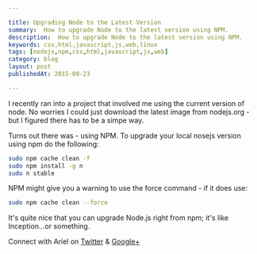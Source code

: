 ```yaml
---

title: Upgrading Node to the Latest Version
summary:  How to upgrade Node to the latest version using NPM.
description:  How to upgrade Node to the latest version using NPM.
keywords: css,html,javascript,js,web,linux
tags: [nodejs,npm,css,html,javascript,js,web]
category: blog
layout: post
publishedAt: 2015-09-23

---
```


I recently ran into a project that involved me using the current version of node. No worries I could just download the latest image from nodejs.org - but I figured there has to be a simpe way.

Turns out there was - using NPM. To upgrade your local nosejs version using npm do the following:

```sh
sudo npm cache clean -f
sudo npm install -g n
sudo n stable
```

NPM might give you a warning to use the force command - if it does use:

```sh
sudo npm cache clean --force
```

It's quite nice that you can upgrade Node.js right from npm;  it's like Inception...or something.

Connect with Ariel on [Twitter](https://twitter.com/yerariel) & <a rel="author" href="https://plus.google.com/+ArielSal"> Google+ </a>
